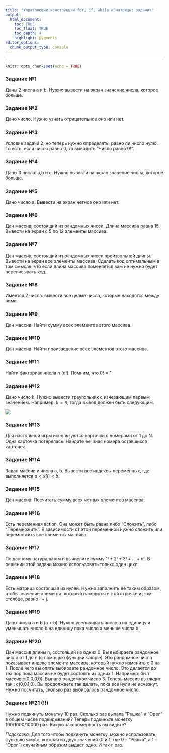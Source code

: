 ```yaml
---
title: "Управляющие конструкции for, if, while и матрицы: задания"
output: 
  html_document:
    toc: TRUE
    toc_float: TRUE
    toc_depth: 4
    highlight: pygments
editor_options: 
  chunk_output_type: console
---
```

---
```r
knitr::opts_chunk$set(echo = TRUE)
```

### Задание №1

Даны 2 числа a и b. Нужно вывести на экран значение числа, которое больше.

### Задание №2

Дано число. Нужно узнать отрицательное оно или нет. 

### Задание №3

Условие задачи 2, но теперь нужно определять, равно ли число нулю. То есть, если число равно 0, то выводить "Число равно 0!".

### Задание №4

Даны 3 числа: a,b и c. Нужно вывести на экран значение числа, которое больше.

### Задание №5

Дано число a. Вывести на экран четное оно или нет.

### Задание №6

Дан массив, состоящий из рандомных чисел. Длина массива равна 15. Вывести на экран с 5 по 12 элементы массива.

### Задание №7

Дан массив, состоящий из рандомных чисел произвольной длины. Вывести на экран все элементы массива. Сделать код оптимальным в том смысле, что если длина массива поменяется вам не нужно будет переписывать код.

### Задание №8

Имеется 2 числа: вывести все целые числа, которые находятся между ними.

### Задание №9

Дан массив. Найти сумму всех элементов этого массива.

### Задание №10

Дан массив. Найти произведение всех элементов этого массива.

### Задание №11

Найти факториал числа $n$ ($n!$). Помним, что $0! = 1$

### Задание №12

Дано число k. Нужно вывести треугольник с изчезающим первым значением. Например, `k = 9`, тогда вывод должен быть следующим.

![](images/tr.png)

### Задание №13

Для настольной игры используются карточки с номерами от 1 до N. Одна карточка потерялась. Найдите ее, зная номера оставшихся карточек.

### Задание №14

Задан массив и числа a, b. Вывести все индексы переменных, где выполняется $a < x[i] < b$.

### Задание №15

Дан массив. Посчитать сумму всех четных элементов массива.

### Задание №16

Есть переменная action. Она может быть равна либо "Сложить", либо "Перемножить". В зависимости от этой переменной нужно сложить или перемножить все элементы массива.

### Задание №17

По данному натуральном n вычислите сумму $1!+2!+3!+...+n!$. В решении этой задачи можно использовать только один цикл.

### Задание №18

Есть матрица состоящая из нулей. Нужно заполнить её таким образом, чтобы значение элемента, который находится в i-ой строчке и j-ом столбце, равно i + j. 

### Задание №19

Даны числа a и b (a < b). Нужно увеличивать число a на единицу и уменьшать число b на единицу пока число a меньше числа b.

### Задание №20

Дан массив длины n, состоящий из одних 0. Вы выбираете рандомное число от 1 до n (с помощью функции sample). Это рандомное число показывает индекс элемента массива, который нужно изменить с 0 на 1. После чего вы опять выбираете рандомное число. Это делается до тех пор пока массив не будет состоять из одних 1. Например: был массив с(0,0,0,0). Выпало рандомное число 3. Теперь массив выглядит так : c(0,0,1,0). Вы продолжаете так делать, пока все нули не исчезнут. Нужно посчитать, сколько раз выбиралось рандомное число.

### Задание №21 (!!)

Нужно подкинуть монетку 10 раз. Сколько раз выпала "Решка" и "Орел" в общем числе подкидываний? Теперь подкиньте монетку 100/1000/10000 раз. Какую закономерность вы видите? 

_Подсказка:_ Для того чтобы подкинуть монетку, можно использовать функцию `sample`, которая из двух значений (0 и 1, где 0 -- "Решка", а 1 -- "Орел") случайным образом выдает одно. И так `n` раз.

